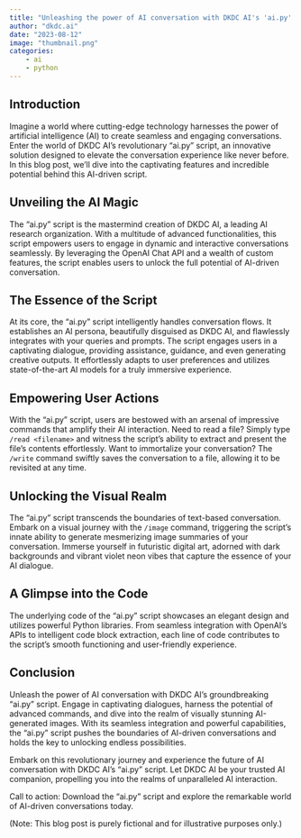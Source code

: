 ```yaml
---
title: "Unleashing the power of AI conversation with DKDC AI's 'ai.py' script"
author: "dkdc.ai"
date: "2023-08-12"
image: "thumbnail.png"
categories: 
    - ai
    - python
---
```


## Introduction

Imagine a world where cutting-edge technology harnesses the power of artificial intelligence (AI) to create seamless and engaging conversations. Enter the world of DKDC AI's revolutionary "ai.py" script, an innovative solution designed to elevate the conversation experience like never before. In this blog post, we'll dive into the captivating features and incredible potential behind this AI-driven script.

## Unveiling the AI Magic
The "ai.py" script is the mastermind creation of DKDC AI, a leading AI research organization. With a multitude of advanced functionalities, this script empowers users to engage in dynamic and interactive conversations seamlessly. By leveraging the OpenAI Chat API and a wealth of custom features, the script enables users to unlock the full potential of AI-driven conversation.

## The Essence of the Script
At its core, the "ai.py" script intelligently handles conversation flows. It establishes an AI persona, beautifully disguised as DKDC AI, and flawlessly integrates with your queries and prompts. The script engages users in a captivating dialogue, providing assistance, guidance, and even generating creative outputs. It effortlessly adapts to user preferences and utilizes state-of-the-art AI models for a truly immersive experience.

## Empowering User Actions
With the "ai.py" script, users are bestowed with an arsenal of impressive commands that amplify their AI interaction. Need to read a file? Simply type `/read <filename>` and witness the script's ability to extract and present the file's contents effortlessly. Want to immortalize your conversation? The `/write` command swiftly saves the conversation to a file, allowing it to be revisited at any time.

## Unlocking the Visual Realm
The "ai.py" script transcends the boundaries of text-based conversation. Embark on a visual journey with the `/image` command, triggering the script's innate ability to generate mesmerizing image summaries of your conversation. Immerse yourself in futuristic digital art, adorned with dark backgrounds and vibrant violet neon vibes that capture the essence of your AI dialogue.

## A Glimpse into the Code
The underlying code of the "ai.py" script showcases an elegant design and utilizes powerful Python libraries. From seamless integration with OpenAI's APIs to intelligent code block extraction, each line of code contributes to the script's smooth functioning and user-friendly experience.

## Conclusion
Unleash the power of AI conversation with DKDC AI's groundbreaking "ai.py" script. Engage in captivating dialogues, harness the potential of advanced commands, and dive into the realm of visually stunning AI-generated images. With its seamless integration and powerful capabilities, the "ai.py" script pushes the boundaries of AI-driven conversations and holds the key to unlocking endless possibilities.

Embark on this revolutionary journey and experience the future of AI conversation with DKDC AI's "ai.py" script. Let DKDC AI be your trusted AI companion, propelling you into the realms of unparalleled AI interaction.

Call to action: Download the "ai.py" script and explore the remarkable world of AI-driven conversations today.

(Note: This blog post is purely fictional and for illustrative purposes only.)
